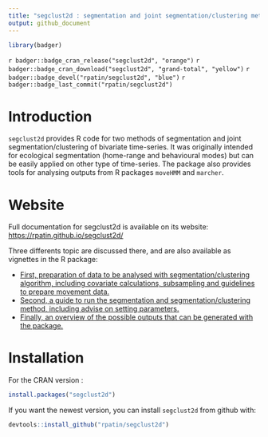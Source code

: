 ```yaml
---
title: "segclust2d : segmentation and joint segmentation/clustering methods for R."
output: github_document
---
```



```r
library(badger)
```


`r badger::badge_cran_release("segclust2d", "orange")`
`r badger::badge_cran_download("segclust2d", "grand-total", "yellow")`
`r badger::badge_devel("rpatin/segclust2d", "blue")`
`r badger::badge_last_commit("rpatin/segclust2d")`

# Introduction

`segclust2d` provides R code for two methods of segmentation and joint
segmentation/clustering of bivariate time-series. It was originally intended for
ecological segmentation (home-range and behavioural modes) but can be easily
applied on other type of time-series. The package also provides tools for
analysing outputs from R packages `moveHMM` and `marcher`.

# Website

Full documentation for segclust2d is available on its website:
[https://rpatin.github.io/segclust2d/](https://rpatin.github.io/segclust2d/)

Three differents topic are discussed there, and are also available as vignettes in the R package:

- [First, preparation of data to be analysed with segmentation/clustering algorithm, including covariate calculations, subsampling and guidelines to prepare movement data.](https://rpatin.github.io/segclust2d/articles/preparing_data.html)
- [Second, a guide to run the segmentation and segmentation/clustering method, including advise on setting parameters.](https://rpatin.github.io/segclust2d/articles/run_segclust2d.html)
- [Finally, an overview of the possible outputs that can be generated with the package.](https://rpatin.github.io/segclust2d/articles/explore_outputs.html)

# Installation

For the CRAN version : 
```r
install.packages("segclust2d")
```

If you want the newest version, you can install `segclust2d` from github with:

```r
devtools::install_github("rpatin/segclust2d")
```

